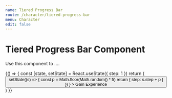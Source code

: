 ```yaml
---
name: Tiered Progress Bar
route: /character/tiered-progress-bar
menu: Character
edit: false
---
```



# Tiered Progress Bar Component

Use this component to ....

<Playground>
	<div style={{ display: "flex", flexDirection: "column", height: "200px", width: "400px", justifyContent: "space-around" }}>
		<TieredProgressBar stepNumber={35} tiers={Tiers1} icon="circle" color="#13b06d" background="#87c5aa" />
		<TieredProgressBar stepNumber={45} tiers={Tiers2} icon="star" color="#a57af7" background="#bbabd8" />
	</div>
</Playground>

<Playground>
	{() => {
		const [state, setState] = React.useState({ step: 1 })
		return (
			<React.Fragment>
				<button
					onClick={() =>
						setState((s) => {
							const p = Math.floor(Math.random() * 5)
							return { step: s.step + p }
						})
					}
				>
					Gain Experience
				</button>
				<TieredProgressBar stepNumber={state.step} tiers={Tiers1} icon="circle" color="#13b06d" background="#87c5aa" />
			</React.Fragment>
		)
	}}
</Playground>

<br></br>

<Props of={TieredProgressBar} />
